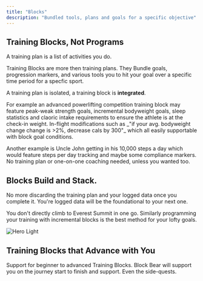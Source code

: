 ```yaml
---
title: "Blocks"
description: "Bundled tools, plans and goals for a specific objective"
---
```


## Training Blocks, Not Programs

A training plan is a list of activities you do.

Training Blocks are more then training plans. They Bundle goals, progression markers, and various tools you to hit your goal over a specific time period for a specfic sport.

A training plan is isolated, a training block is **integrated**.

<Tip>
  For example an advanced powerlifting competition training block may feature
  peak-weak strength goals, incremental bodyweight goals, sleep statistics and
  claoric intake requirements to ensure the athlete is at the check-in weight. In-flight modifications such as _"if your avg. bodyweight change change is >2%, decrease cals by 300"_ which all easily supportable with block goal conditions.

Another example is Uncle John getting in his 10,000 steps a day which would feature
steps per day tracking and maybe some compliance markers. No training plan or one-on-one
coaching needed, unless you wanted too.

</Tip>

## Blocks Build and Stack.

No more discarding the training plan and your logged data once you complete it. You're logged data will be the foundational to your next one.

You don't directly climb to Everest Summit in one go. Similarly programming your training with incremental blocks is the best method for your lofty goals.

<Frame>
  <img className="block dark:hidden" src="/images/bears/everest-bears.png" alt="Hero Light" />

</Frame>

## Training Blocks that Advance with You

Support for beginner to advanced Training Blocks. Block Bear will support you on the journey start to finish and support. Even the side-quests.
